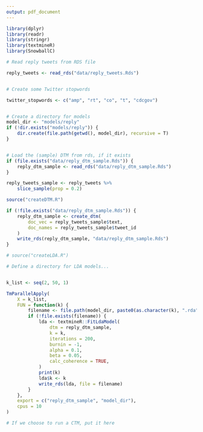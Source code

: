 ```yaml
---
output: pdf_document
---
```


```r

library(dplyr)
library(readr)
library(stringr)
library(textmineR)
library(SnowballC)

# Read reply tweets from RDS file

reply_tweets <- read_rds("data/reply_tweets.Rds")


# Create some Twitter stopwords

twitter_stopwords <- c("amp", "rt", "co", "t", "cdcgov")


# Create a directory for models
model_dir <- "models/reply"
if (!dir.exists("models/reply")) {
    dir.create(file.path(getwd(), model_dir), recursive = T)
}


# Load the (sample) DTM from rds, if it exists
if (file.exists("data/reply_dtm_sample.Rds")) {
    reply_dtm_sample <- read_rds("data/reply_dtm_sample.Rds")
}
```

```r
reply_tweets_sample <- reply_tweets %>%
    slice_sample(prop = 0.2)
```

```r
source("createDTM.R")

if (!file.exists("data/reply_dtm_sample.Rds")) {
    reply_dtm_sample <- create_dtm(
        doc_vec = reply_tweets_sample$text,
        doc_names = reply_tweets_sample$tweet_id
    )
    write_rds(reply_dtm_sample, "data/reply_dtm_sample.Rds")
}
```

```r
# source("createLDA.R")

# Define a directory for LDA models...


k_list <- seq(2, 50, 1)

TmParallelApply(
    X = k_list,
    FUN = function(k) {
        filename <- file.path(model_dir, paste0(as.character(k), ".rda"))
        if (!file.exists(filename)) {
            lda <- textmineR::FitLdaModel(
                dtm = reply_dtm_sample,
                k = k,
                iterations = 200,
                burnin = -1,
                alpha = 0.1,
                beta = 0.05,
                calc_coherence = TRUE,
            )
            print(k)
            lda$k <- k
            write_rds(lda, file = filename)
        }
    },
    export = c("reply_dtm_sample", "model_dir"),
    cpus = 10
)
```

```r
# If we choose to run a CTM, put it here
```